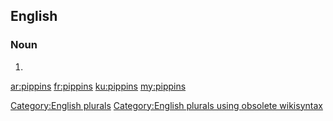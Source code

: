==English==

===Noun===
{{head|en}}

# {{plural of|pippin}}

[[Category:English plurals]][[Category:English plurals using obsolete wikisyntax]]

[[ar:pippins]]
[[fr:pippins]]
[[ku:pippins]]
[[my:pippins]]
